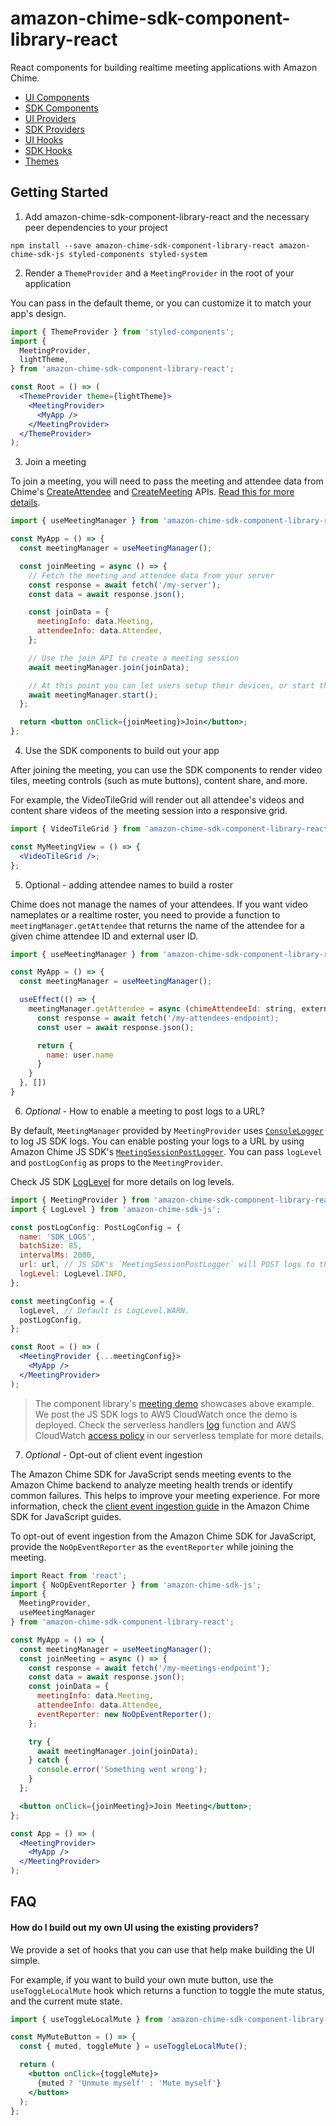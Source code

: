 <Meta title="Introduction" />

# amazon-chime-sdk-component-library-react

React components for building realtime meeting applications with Amazon Chime.

- [UI Components](/story/ui-components-badge--basic-badge)
- [SDK Components](/story/sdk-components-introduction--page)
- [UI Providers](/story/ui-providers-notificationprovider--page)
- [SDK Providers](/story/sdk-providers-introduction--page)
- [UI Hooks](/story/ui-hooks-notification-usenotificationdispatch--page)
- [SDK Hooks](/story/ui-hooks-notification-usenotificationdispatch--page)
- [Themes](/story/themes--page)

## Getting Started

1. Add amazon-chime-sdk-component-library-react and the necessary peer dependencies to your project

`npm install --save amazon-chime-sdk-component-library-react amazon-chime-sdk-js styled-components styled-system`

2. Render a `ThemeProvider` and a `MeetingProvider` in the root of your application

You can pass in the default theme, or you can customize it to match your app's design.

```jsx
import { ThemeProvider } from 'styled-components';
import {
  MeetingProvider,
  lightTheme,
} from 'amazon-chime-sdk-component-library-react';

const Root = () => (
  <ThemeProvider theme={lightTheme}>
    <MeetingProvider>
      <MyApp />
    </MeetingProvider>
  </ThemeProvider>
);
```

3. Join a meeting

To join a meeting, you will need to pass the meeting and attendee data from Chime's [CreateAttendee](https://docs.aws.amazon.com/chime/latest/APIReference/API_CreateAttendee.html) and [CreateMeeting](https://docs.aws.amazon.com/chime/latest/APIReference/API_CreateMeeting.html) APIs. [Read this for more details](https://aws.github.io/amazon-chime-sdk-js/modules/gettingstarted.html#meeting-service).

```jsx
import { useMeetingManager } from 'amazon-chime-sdk-component-library-react';

const MyApp = () => {
  const meetingManager = useMeetingManager();

  const joinMeeting = async () => {
    // Fetch the meeting and attendee data from your server
    const response = await fetch('/my-server');
    const data = await response.json();

    const joinData = {
      meetingInfo: data.Meeting,
      attendeeInfo: data.Attendee,
    };

    // Use the join API to create a meeting session
    await meetingManager.join(joinData);

    // At this point you can let users setup their devices, or start the session immediately
    await meetingManager.start();
  };

  return <button onClick={joinMeeting}>Join</button>;
};
```

4. Use the SDK components to build out your app

After joining the meeting, you can use the SDK components to render video tiles, meeting controls (such as mute buttons), content share, and more.

For example, the VideoTileGrid will render out all attendee's videos and content share videos of the meeting session into a responsive grid.

```jsx
import { VideoTileGrid } from 'amazon-chime-sdk-component-library-react';

const MyMeetingView = () => {
  <VideoTileGrid />;
};
```

5. Optional - adding attendee names to build a roster

Chime does not manage the names of your attendees. If you want video nameplates or a realtime roster, you need to provide a function to `meetingManager.getAttendee` that returns the name of the attendee for a given chime attendee ID and external user ID.

```jsx
import { useMeetingManager } from 'amazon-chime-sdk-component-library-react';

const MyApp = () => {
  const meetingManager = useMeetingManager();

  useEffect(() => {
    meetingManager.getAttendee = async (chimeAttendeeId: string, externalUserId?: string) => {
      const response = await fetch('/my-attendees-endpoint);
      const user = await response.json();

      return {
        name: user.name
      }
    }
  }, [])
}
```

6. _Optional_ - How to enable a meeting to post logs to a URL?

By default, `MeetingManager` provided by `MeetingProvider` uses [`ConsoleLogger`](https://aws.github.io/amazon-chime-sdk-js/classes/consolelogger.html) to log JS SDK logs.
You can enable posting your logs to a URL by using Amazon Chime JS SDK's [`MeetingSessionPostLogger`](https://aws.github.io/amazon-chime-sdk-js/classes/meetingsessionpostlogger.html). You can pass `logLevel` and `postLogConfig` as props to the `MeetingProvider`.

Check JS SDK [LogLevel](https://aws.github.io/amazon-chime-sdk-js/enums/loglevel.html) for more details on log levels.

```jsx
import { MeetingProvider } from 'amazon-chime-sdk-component-library-react';
import { LogLevel } from 'amazon-chime-sdk-js';

const postLogConfig: PostLogConfig = {
  name: 'SDK_LOGS',
  batchSize: 85,
  intervalMs: 2000,
  url: url, // JS SDK's `MeetingSessionPostLogger` will POST logs to this URL.
  logLevel: LogLevel.INFO,
};

const meetingConfig = {
  logLevel, // Default is LogLevel.WARN.
  postLogConfig,
};

const Root = () => (
  <MeetingProvider {...meetingConfig}>
    <MyApp />
  </MeetingProvider>
);
```

> The component library's [meeting demo](https://github.com/aws/amazon-chime-sdk-component-library-react/blob/master/demo/meeting/src/meetingConfig.ts) showcases above example.
> We post the JS SDK logs to AWS CloudWatch once the demo is deployed. Check the serverless handlers [log](https://github.com/aws/amazon-chime-sdk-component-library-react/blob/master/demo/meeting/serverless/src/handlers.js#L252)
> function and AWS CloudWatch [access policy](https://github.com/aws/amazon-chime-sdk-component-library-react/blob/master/demo/meeting/serverless/template.yaml#L49) in our serverless template for more details.

7. _Optional_ - Opt-out of client event ingestion

The Amazon Chime SDK for JavaScript sends meeting events to the Amazon Chime backend to analyze meeting health trends or identify common failures.
This helps to improve your meeting experience. For more information, check the [client event ingestion guide](https://aws.github.io/amazon-chime-sdk-js/modules/clientevent_ingestion.html) in the Amazon Chime SDK for JavaScript guides.

To opt-out of event ingestion from the Amazon Chime SDK for JavaScript, provide the `NoOpEventReporter` as the `eventReporter` while joining the meeting.

```jsx
import React from 'react';
import { NoOpEventReporter } from 'amazon-chime-sdk-js';
import {
  MeetingProvider,
  useMeetingManager
} from 'amazon-chime-sdk-component-library-react';

const MyApp = () => {
  const meetingManager = useMeetingManager();
  const joinMeeting = async () => {
    const response = await fetch('/my-meetings-endpoint');
    const data = await response.json();
    const joinData = {
      meetingInfo: data.Meeting,
      attendeeInfo: data.Attendee,
      eventReporter: new NoOpEventReporter();
    };

    try {
      await meetingManager.join(joinData);
    } catch {
      console.error('Something went wrong');
    }
  };

  <button onClick={joinMeeting}>Join Meeting</button>;
};

const App = () => (
  <MeetingProvider>
    <MyApp />
  </MeetingProvider>
);
```

## FAQ

#### How do I build out my own UI using the existing providers?

We provide a set of hooks that you can use that help make building the UI simple.

For example, if you want to build your own mute button, use the `useToggleLocalMute` hook which returns a function to toggle the mute status, and the current mute state.

```jsx
import { useToggleLocalMute } from 'amazon-chime-sdk-component-library-react';

const MyMuteButton = () => {
  const { muted, toggleMute } = useToggleLocalMute();

  return (
    <button onClick={toggleMute}>
      {muted ? 'Unmute myself' : 'Mute myself'}
    </button>
  );
};
```
